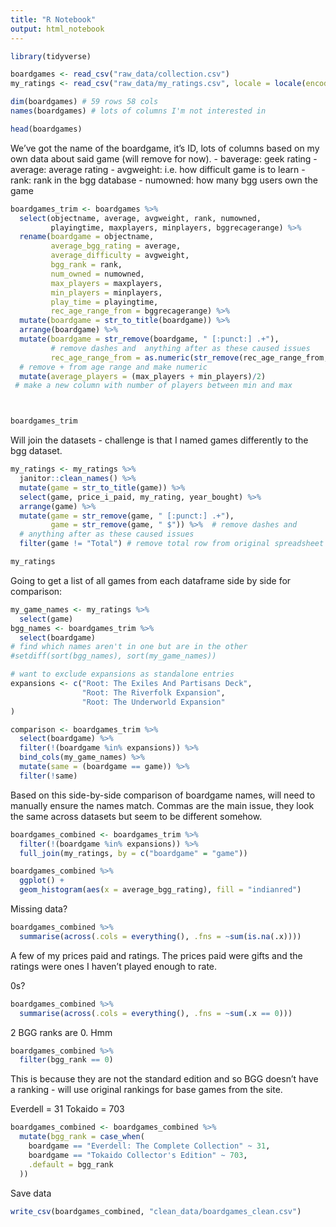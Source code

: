 ```yaml
---
title: "R Notebook"
output: html_notebook
---
```


```r
library(tidyverse)
```

```r
boardgames <- read_csv("raw_data/collection.csv")
my_ratings <- read_csv("raw_data/my_ratings.csv", locale = locale(encoding="latin1"))

dim(boardgames) # 59 rows 58 cols
names(boardgames) # lots of columns I'm not interested in

head(boardgames)
```

We've got the name of the boardgame, it's ID, lots of columns based on my own data about said
game (will remove for now). 
- baverage: geek rating
- average: average rating
- avgweight: i.e. how difficult game is to learn
- rank: rank in the bgg database
- numowned: how many bgg users own the game



```r
boardgames_trim <- boardgames %>% 
  select(objectname, average, avgweight, rank, numowned,
         playingtime, maxplayers, minplayers, bggrecagerange) %>% 
  rename(boardgame = objectname,
         average_bgg_rating = average,
         average_difficulty = avgweight,
         bgg_rank = rank,
         num_owned = numowned,
         max_players = maxplayers,
         min_players = minplayers,
         play_time = playingtime,
         rec_age_range_from = bggrecagerange) %>% 
  mutate(boardgame = str_to_title(boardgame)) %>% 
  arrange(boardgame) %>% 
  mutate(boardgame = str_remove(boardgame, " [:punct:] .+"),
         # remove dashes and  anything after as these caused issues
         rec_age_range_from = as.numeric(str_remove(rec_age_range_from, "\\+"))) %>% 
  # remove + from age range and make numeric
  mutate(average_players = (max_players + min_players)/2)
 # make a new column with number of players between min and max



boardgames_trim
```

Will join the datasets - challenge is that I named games differently to the bgg dataset.
```r
my_ratings <- my_ratings %>% 
  janitor::clean_names() %>% 
  mutate(game = str_to_title(game)) %>% 
  select(game, price_i_paid, my_rating, year_bought) %>% 
  arrange(game) %>% 
  mutate(game = str_remove(game, " [:punct:] .+"),
         game = str_remove(game, " $")) %>%  # remove dashes and
  # anything after as these caused issues
  filter(game != "Total") # remove total row from original spreadsheet 

my_ratings
```

Going to get a list of all games from each dataframe side by side for comparison:
```r
my_game_names <- my_ratings %>% 
  select(game) 
bgg_names <- boardgames_trim %>% 
  select(boardgame) 
# find which names aren't in one but are in the other
#setdiff(sort(bgg_names), sort(my_game_names))

# want to exclude expansions as standalone entries
expansions <- c("Root: The Exiles And Partisans Deck",
                "Root: The Riverfolk Expansion",
                "Root: The Underworld Expansion"
)

comparison <- boardgames_trim %>% 
  select(boardgame) %>% 
  filter(!(boardgame %in% expansions)) %>% 
  bind_cols(my_game_names) %>% 
  mutate(same = (boardgame == game)) %>% 
  filter(!same)
```

Based on this side-by-side comparison of boardgame names, will need to manually ensure the names match. Commas are the main issue, they look the same across datasets but seem to be different somehow.



```r
boardgames_combined <- boardgames_trim %>% 
  filter(!(boardgame %in% expansions)) %>% 
  full_join(my_ratings, by = c("boardgame" = "game"))
```



```r
boardgames_combined %>% 
  ggplot() +
  geom_histogram(aes(x = average_bgg_rating), fill = "indianred")
```


Missing data?
```r
boardgames_combined %>% 
  summarise(across(.cols = everything(), .fns = ~sum(is.na(.x))))
```
A few of my prices paid and ratings. The prices paid were gifts and the ratings were ones I haven't played enough to rate.

0s?
```r
boardgames_combined %>% 
  summarise(across(.cols = everything(), .fns = ~sum(.x == 0)))
```
2 BGG ranks are 0. Hmm

```r
boardgames_combined %>% 
  filter(bgg_rank == 0)
```

This is because they are not the standard edition and so BGG doesn't have a ranking - will use original rankings for base games from the site.

Everdell = 31
Tokaido = 703

```r
boardgames_combined <- boardgames_combined %>% 
  mutate(bgg_rank = case_when(
    boardgame == "Everdell: The Complete Collection" ~ 31,
    boardgame == "Tokaido Collector's Edition" ~ 703,
    .default = bgg_rank
  ))
```



Save data
```r
write_csv(boardgames_combined, "clean_data/boardgames_clean.csv")
```

